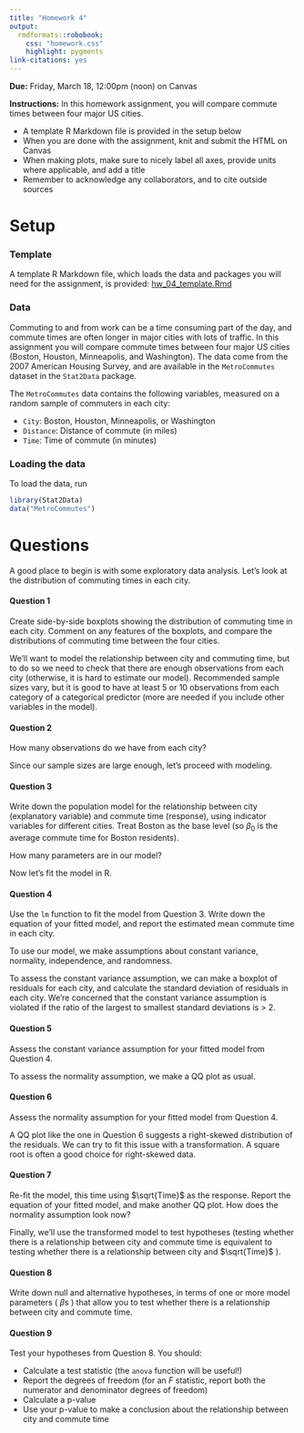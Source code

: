 ```yaml
---
title: "Homework 4"
output: 
  rmdformats::robobook:
    css: "homework.css"
    highlight: pygments
link-citations: yes
---
```


**Due:** Friday, March 18, 12:00pm (noon) on Canvas

**Instructions:** In this homework assignment, you will compare commute times between four major US cities.

* A template R Markdown file is provided in the setup below
* When you are done with the assignment, knit and submit the HTML on Canvas
* When making plots, make sure to nicely label all axes, provide units where applicable, and add a title
* Remember to acknowledge any collaborators, and to cite outside sources

# Setup

### Template

A template R Markdown file, which loads the data and packages you will need for the assignment, is provided: [hw_04_template.Rmd](https://sta112-s22.github.io/homework/hw_04_template.Rmd)

### Data

Commuting to and from work can be a time consuming part of the day, and commute times are often longer in major cities with lots of traffic. In this assignment you will compare commute times between four major US cities (Boston, Houston, Minneapolis, and Washington). The data come from the 2007 American Housing Survey, and are available in the `MetroCommutes` dataset in the `Stat2Data` package.

The `MetroCommutes` data contains the following variables, measured on a random sample of commuters in each city:

* `City`: Boston, Houston, Minneapolis, or Washington
* `Distance`: Distance of commute (in miles)
* `Time`: Time of commute (in minutes)

### Loading the data

To load the data, run

```r
library(Stat2Data)
data("MetroCommutes")
```

# Questions

A good place to begin is with some exploratory data analysis. Let's look at the distribution of commuting times in each city.

:::{.question}
#### Question 1

Create side-by-side boxplots showing the distribution of commuting time in each city. Comment on any features of the boxplots, and compare the distributions of commuting time between the four cities.
:::

We'll want to model the relationship between city and commuting time, but to do so we need to check that there are enough observations from each city (otherwise, it is hard to estimate our model). Recommended sample sizes vary, but it is good to have at least 5 or 10 observations from each category of a categorical predictor (more are needed if you include other variables in the model).

:::{.question}
#### Question 2

How many observations do we have from each city? 
:::

Since our sample sizes are large enough, let's proceed with modeling.

:::{.question}
#### Question 3

Write down the population model for the relationship between city (explanatory variable) and commute time (response), using indicator variables for different cities. Treat Boston as the base level (so $\beta_0$ is the average commute time for Boston residents).

How many parameters are in our model?
:::

Now let's fit the model in R.

:::{.question}
#### Question 4

Use the `lm` function to fit the model from Question 3. Write down the equation of your fitted model, and report the estimated mean commute time in each city.
:::

To use our model, we make assumptions about constant variance, normality, independence, and randomness. 

To assess the constant variance assumption, we can make a boxplot of residuals for each city, and calculate the standard deviation of residuals in each city. We're concerned that the constant variance assumption is violated if the ratio of the largest to smallest standard deviations is > 2.

:::{.question}
#### Question 5

Assess the constant variance assumption for your fitted model from Question 4.
:::

To assess the normality assumption, we make a QQ plot as usual.

:::{.question}
#### Question 6

Assess the normality assumption for your fitted model from Question 4.
:::

A QQ plot like the one in Question 6 suggests a right-skewed distribution of the residuals. We can try to fit this issue with a transformation. A square root is often a good choice for right-skewed data.

:::{.question}
#### Question 7

Re-fit the model, this time using $\sqrt{Time}$ as the response. Report the equation of your fitted model, and make another QQ plot. How does the normality assumption look now?
:::

Finally, we'll use the transformed model to test hypotheses (testing whether there is a relationship between city and commute time is equivalent to testing whether there is a relationship between city and $\sqrt{Time}$ ).

:::{.question}
#### Question 8

Write down null and alternative hypotheses, in terms of one or more model parameters ( $\beta$s ) that allow you to test whether there is a relationship between city and commute time.
:::

:::{.question}
#### Question 9

Test your hypotheses from Question 8. You should:

* Calculate a test statistic (the `anova` function will be useful!)
* Report the degrees of freedom (for an $F$ statistic, report both the numerator and denominator degrees of freedom)
* Calculate a p-value
* Use your p-value to make a conclusion about the relationship between city and commute time
:::